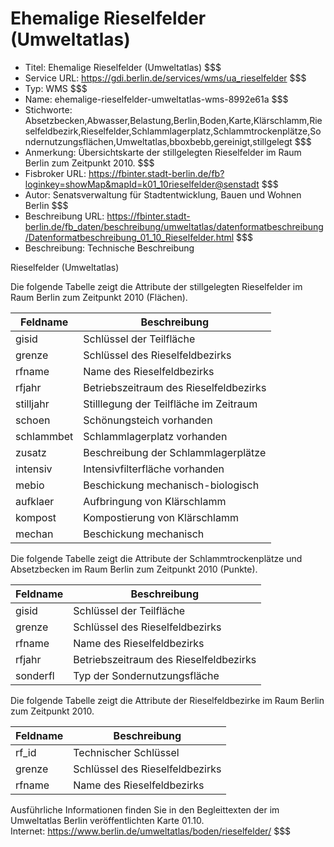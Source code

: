 # Ehemalige Rieselfelder (Umweltatlas)
- Titel: Ehemalige Rieselfelder (Umweltatlas) $$$
- Service URL: https://gdi.berlin.de/services/wms/ua_rieselfelder $$$
- Typ: WMS $$$
- Name: ehemalige-rieselfelder-umweltatlas-wms-8992e61a $$$
- Stichworte: Absetzbecken,Abwasser,Belastung,Berlin,Boden,Karte,Klärschlamm,Rieselfeldbezirk,Rieselfelder,Schlammlagerplatz,Schlammtrockenplätze,Sondernutzungsflächen,Umweltatlas,bboxbebb,gereinigt,stillgelegt $$$
- Anmerkung: Übersichtskarte der stillgelegten Rieselfelder im Raum Berlin zum Zeitpunkt 2010. $$$
- Fisbroker URL: https://fbinter.stadt-berlin.de/fb?loginkey=showMap&mapId=k01_10rieselfelder@senstadt $$$
- Autor: Senatsverwaltung für Stadtentwicklung, Bauen und Wohnen Berlin $$$
- Beschreibung URL: https://fbinter.stadt-berlin.de/fb_daten/beschreibung/umweltatlas/datenformatbeschreibung/Datenformatbeschreibung_01_10_Rieselfelder.html $$$
- Beschreibung: Technische Beschreibung 

Rieselfelder (Umweltatlas)

Die folgende Tabelle zeigt die Attribute der stillgelegten Rieselfelder im Raum Berlin zum Zeitpunkt 2010 (Flächen).

| Feldname   | Beschreibung                           |
| ---------- | -------------------------------------- |
| gisid      | Schlüssel der Teilfläche               |
| grenze     | Schlüssel des Rieselfeldbezirks        |
| rfname     | Name des Rieselfeldbezirks             |
| rfjahr     | Betriebszeitraum des Rieselfeldbezirks |
| stilljahr  | Stilllegung der Teilfläche im Zeitraum |
| schoen     | Schönungsteich vorhanden               |
| schlammbet | Schlammlagerplatz vorhanden            |
| zusatz     | Beschreibung der Schlammlagerplätze    |
| intensiv   | Intensivfilterfläche vorhanden         |
| mebio      | Beschickung mechanisch-biologisch      |
| aufklaer   | Aufbringung von Klärschlamm            |
| kompost    | Kompostierung von Klärschlamm          |
| mechan     | Beschickung mechanisch                 |

Die folgende Tabelle zeigt die Attribute der Schlammtrockenplätze und Absetzbecken im Raum Berlin zum Zeitpunkt 2010 (Punkte).

| Feldname | Beschreibung                           |
| -------- | -------------------------------------- |
| gisid    | Schlüssel der Teilfläche               |
| grenze   | Schlüssel des Rieselfeldbezirks        |
| rfname   | Name des Rieselfeldbezirks             |
| rfjahr   | Betriebszeitraum des Rieselfeldbezirks |
| sonderfl | Typ der Sondernutzungsfläche           |

Die folgende Tabelle zeigt die Attribute der Rieselfeldbezirke im Raum Berlin zum Zeitpunkt 2010.

| Feldname | Beschreibung                    |
| -------- | ------------------------------- |
| rf\_id   | Technischer Schlüssel           |
| grenze   | Schlüssel des Rieselfeldbezirks |
| rfname   | Name des Rieselfeldbezirks      |

Ausführliche Informationen finden Sie in den Begleittexten der im Umweltatlas Berlin veröffentlichten Karte 01.10.  
Internet: https://www.berlin.de/umweltatlas/boden/rieselfelder/ $$$
